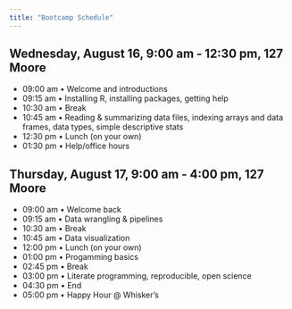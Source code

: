 ```yaml
---
title: "Bootcamp Schedule"
---
```


## Wednesday, August 16, 9:00 am - 12:30 pm, 127 Moore

- 09:00 am • Welcome and introductions
- 09:15 am • Installing R, installing packages, getting help
- 10:30 am • Break
- 10:45 am • Reading & summarizing data files, indexing arrays and data frames, data types, simple descriptive stats
- 12:30 pm • Lunch (on your own)
- 01:30 pm • Help/office hours

## Thursday, August 17, 9:00 am - 4:00 pm, 127 Moore

- 09:00 am • Welcome back
- 09:15 am • Data wrangling & pipelines
- 10:30 am • Break
- 10:45 am • Data visualization
- 12:00 pm • Lunch (on your own)
- 01:00 pm • Progamming basics
- 02:45 pm • Break
- 03:00 pm • Literate programming, reproducible, open science
- 04:30 pm • End
- 05:00 pm • Happy Hour @ Whisker's